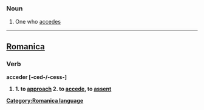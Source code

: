 ===Noun===
#One who [[accede]]s
----

==[[Romanica]]==
[[Category:Romanica language]]
===Verb===
<b>acceder [-ced-/-cess-]
#1. to [[approach]] 2. to [[accede]], to [[assent]]